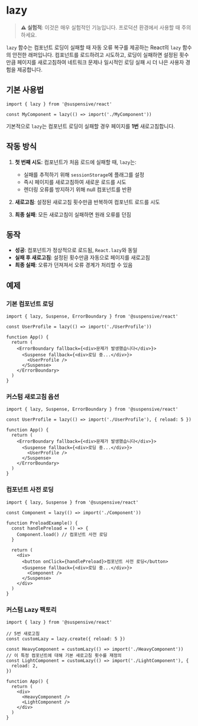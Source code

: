 # lazy

> **⚠️ 실험적**: 이것은 매우 실험적인 기능입니다. 프로덕션 환경에서 사용할 때 주의하세요.

`lazy` 함수는 컴포넌트 로딩이 실패할 때 자동 오류 복구를 제공하는 React의 `lazy` 함수의 안전한 래퍼입니다. 컴포넌트를 로드하려고 시도하고, 로딩이 실패하면 설정된 횟수만큼 페이지를 새로고침하여 네트워크 문제나 일시적인 로딩 실패 시 더 나은 사용자 경험을 제공합니다.

## 기본 사용법

```tsx
import { lazy } from '@suspensive/react'

const MyComponent = lazy(() => import('./MyComponent'))
```

기본적으로 `lazy`는 컴포넌트 로딩이 실패할 경우 페이지를 **1번** 새로고침합니다.

## 작동 방식

1. **첫 번째 시도**: 컴포넌트가 처음 로드에 실패할 때, `lazy`는:

   - 실패를 추적하기 위해 `sessionStorage`에 플래그를 설정
   - 즉시 페이지를 새로고침하여 새로운 로드를 시도
   - 렌더링 오류를 방지하기 위해 null 컴포넌트를 반환

2. **새로고침**: 설정된 새로고침 횟수만큼 반복하여 컴포넌트 로드를 시도
3. **최종 실패**: 모든 새로고침이 실패하면 원래 오류를 던짐

## 동작

- **성공**: 컴포넌트가 정상적으로 로드됨, `React.lazy`와 동일
- **실패 후 새로고침**: 설정된 횟수만큼 자동으로 페이지를 새로고침
- **최종 실패**: 오류가 던져져서 오류 경계가 처리할 수 있음

## 예제

### 기본 컴포넌트 로딩

```tsx
import { lazy, Suspense, ErrorBoundary } from '@suspensive/react'

const UserProfile = lazy(() => import('./UserProfile'))

function App() {
  return (
    <ErrorBoundary fallback={<div>문제가 발생했습니다</div>}>
      <Suspense fallback={<div>로딩 중...</div>}>
        <UserProfile />
      </Suspense>
    </ErrorBoundary>
  )
}
```

### 커스텀 새로고침 옵션

```tsx
import { lazy, Suspense, ErrorBoundary } from '@suspensive/react'

const UserProfile = lazy(() => import('./UserProfile'), { reload: 5 })

function App() {
  return (
    <ErrorBoundary fallback={<div>문제가 발생했습니다</div>}>
      <Suspense fallback={<div>로딩 중...</div>}>
        <UserProfile />
      </Suspense>
    </ErrorBoundary>
  )
}
```

### 컴포넌트 사전 로딩

```tsx
import { lazy, Suspense } from '@suspensive/react'

const Component = lazy(() => import('./Component'))

function PreloadExample() {
  const handlePreload = () => {
    Component.load() // 컴포넌트 사전 로딩
  }

  return (
    <div>
      <button onClick={handlePreload}>컴포넌트 사전 로딩</button>
      <Suspense fallback={<div>로딩 중...</div>}>
        <Component />
      </Suspense>
    </div>
  )
}
```

### 커스텀 Lazy 팩토리

```tsx
import { lazy } from '@suspensive/react'

// 5번 새로고침
const customLazy = lazy.create({ reload: 5 })

const HeavyComponent = customLazy(() => import('./HeavyComponent'))
// 이 특정 컴포넌트에 대해 기본 새로고침 횟수를 재정의
const LightComponent = customLazy(() => import('./LightComponent'), {
  reload: 2,
})

function App() {
  return (
    <div>
      <HeavyComponent />
      <LightComponent />
    </div>
  )
}
```

